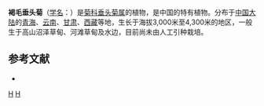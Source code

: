 {{Speciesbox
| name = 褐毛垂头菊
| status = 
| status_system = 
| image =
| genus = Cremanthodium
| species = brunneo-pilosum
| authority = [[刘尚武|S. W. Liu]]
}}

'''褐毛垂头菊'''（[[学名|学名]]：{{lang|la|''Cremanthodium brunneo-pilosum''}}）是[[菊科|菊科]][[垂头菊属|垂头菊属]]的植物，是中国的特有植物。分布于[[中国大陆|中国大陆]]的[[青海|青海]]、[[云南|云南]]、[[甘肃|甘肃]]、[[西藏|西藏]]等地，生长于海拔3,000米至4,300米的地区，一般生于高山沼泽草甸、河滩草甸及水边，目前尚未由人工引种栽培。

== 参考文献 ==
<div class="references-small">
* {{cite web| url =http://www.bioinfo.cn/db05/KmzwSpecies.php?action=view&id=4649| title =褐毛垂头菊| work =《中国高等植物数据库全库》| publisher =中国科学院微生物研究所| author =昆明植物研究所| accessdate =2009-02-25| deadurl =yes| archiveurl =https://web.archive.org/web/20160305034033/http://www.bioinfo.cn/db05/KmzwSpecies.php?action=view&id=4649| archivedate =2016-03-05| df =}}
</div>

[[Category:垂头菊属|H]]
[[Category:中國特有植物|H]]